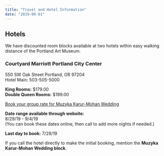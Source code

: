 ```yaml
---
title: "Travel and Hotel Information"
date: "2019-09-01"
---
```


## Hotels

We have discounted room blocks available at two hotels within easy walking distance of the Portland Art Museum.

### Courtyard Marriott Portland City Center
550 SW Oak Street Portland, OR 97204  
Hotel Main: 503-505-5000  

**King Rooms:** $179.00  
**Double Queen Rooms:** $199.00

<a class="btn btn-primary" role="button" href="https://www.marriott.com/events/start.mi?id=1553897584521&key=GRP">Book your group rate for Muzyka Karur-Mohan Wedding</a>

**Date range available through website:**  
8/29/19 - 9/4/19  
(You can book these dates online, then call to add more nights if needed.)

**Last day to book:** 7/29/19

If you call the hotel directly to make the initial booking, mention the **Muzyka Karur-Mohan Wedding block**.

